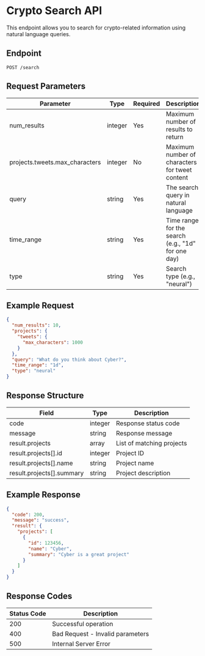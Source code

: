 # Crypto Search API

This endpoint allows you to search for crypto-related information using natural language queries.

## Endpoint

```http
POST /search
```

## Request Parameters

| Parameter | Type | Required | Description |
|-----------|------|----------|-------------|
| num_results | integer | Yes | Maximum number of results to return |
| projects.tweets.max_characters | integer | No | Maximum number of characters for tweet content |
| query | string | Yes | The search query in natural language |
| time_range | string | Yes | Time range for the search (e.g., "1d" for one day) |
| type | string | Yes | Search type (e.g., "neural") |

## Example Request

```json
{
  "num_results": 10,
  "projects": {
    "tweets": {
      "max_characters": 1000
    }
  },
  "query": "What do you think about Cyber?",
  "time_range": "1d",
  "type": "neural"
}
```

## Response Structure

| Field | Type | Description |
|-------|------|-------------|
| code | integer | Response status code |
| message | string | Response message |
| result.projects | array | List of matching projects |
| result.projects[].id | integer | Project ID |
| result.projects[].name | string | Project name |
| result.projects[].summary | string | Project description |

## Example Response

```json
{
  "code": 200,
  "message": "success",
  "result": {
    "projects": [
      {
        "id": 123456,
        "name": "Cyber",
        "summary": "Cyber is a great project"
      }
    ]
  }
}
```

## Response Codes

| Status Code | Description |
|-------------|-------------|
| 200 | Successful operation |
| 400 | Bad Request - Invalid parameters |
| 500 | Internal Server Error |
